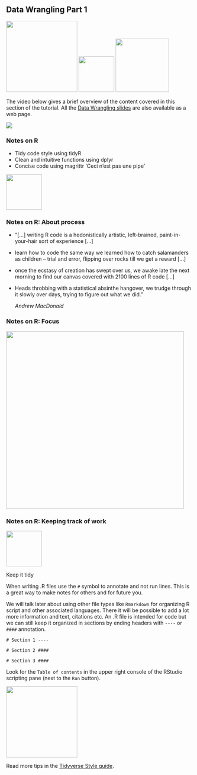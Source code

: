## Data Wrangling Part 1

![](images/wrangler.png){width=2in}
![](images/tidyR.png){width=1in}
![](images/dplyr.png){width=1.5in}

The video below gives a brief overview of the content covered in this section of the tutorial. All the [Data Wrangling slides](http://htmlpreview.github.io/?https://github.com/CWWhitney/teaching_R/blob/master/Data_Wrangling_Rpres/Data_Wrangling.html#/) are also available as a web page. 

![](https://youtu.be/j6XRof3q9aM)

### Notes on R
- Tidy code style using tidyR 
- Clean and intuitive functions using dplyr
- Concise code using magrittr 'Ceci n'est pas une pipe'

![](images/magrittr.png){width=1in}

### Notes on R: About process

- "[...] writing R code is a hedonistically artistic, left-brained, paint-in-your-hair sort of experience [...] 
- learn how to code the same way we learned how to catch salamanders as children – trial and error, flipping over rocks till we get a reward [...] 
- once the ecstasy of creation has swept over us, we awake late the next morning to find our canvas covered with 2100 lines of R code [...] 
- Heads throbbing with a statistical absinthe hangover, we trudge through it slowly over days, trying to figure out what we did."

     *Andrew MacDonald*

### Notes on R: Focus

![](images/Focus.png){width=5in}


### Notes on R: Keeping track of work

![](images/tidyR.png){width=1in}

Keep it tidy

When writing .R files use the `#` symbol to annotate and not run lines. This is a great way to make notes for others and for future you.

We will talk later about using other file types like `Rmarkdown` for organizing R script and other associated languages. There it will be possible to add a lot more information and text, citations etc. An .R file is intended for code but we can still keep it organized in sections by ending headers with `----` or `####` annotation. 

`# Section 1 ----`

`# Section 2 ####`

`# Section 3 ####`

Look for the `Table of contents` in the upper right console of the RStudio scripting pane (next to the `Run` button).

![](images/toc_rstudio.png){width=2in}

Read more tips in the [Tidyverse Style guide](http://style.tidyverse.org/).
